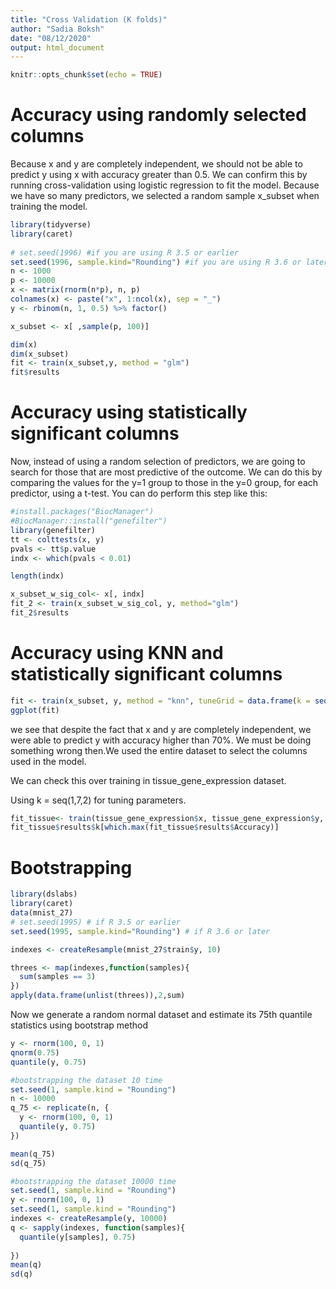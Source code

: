 ```yaml
---
title: "Cross Validation (K folds)"
author: "Sadia Boksh"
date: "08/12/2020"
output: html_document
---
```


```r
knitr::opts_chunk$set(echo = TRUE)
```
 
# Accuracy using randomly selected columns

Because x and y are completely independent, we should not be able to predict y using x with accuracy greater than 0.5. We can confirm this by running cross-validation using logistic regression to fit the model. Because we have so many predictors, we selected a random sample x_subset when training the model.

```r
library(tidyverse)
library(caret)
        
# set.seed(1996) #if you are using R 3.5 or earlier
set.seed(1996, sample.kind="Rounding") #if you are using R 3.6 or later
n <- 1000
p <- 10000
x <- matrix(rnorm(n*p), n, p)
colnames(x) <- paste("x", 1:ncol(x), sep = "_")
y <- rbinom(n, 1, 0.5) %>% factor()

x_subset <- x[ ,sample(p, 100)]

dim(x)
dim(x_subset)
fit <- train(x_subset,y, method = "glm")
fit$results

```

# Accuracy using statistically significant columns
Now, instead of using a random selection of predictors, we are going to search for those that are most predictive of the outcome. We can do this by comparing the values for the  y=1  group to those in the  y=0  group, for each predictor, using a t-test. You can do perform this step like this:

```r
#install.packages("BiocManager")
#BiocManager::install("genefilter")
library(genefilter)
tt <- colttests(x, y)
pvals <- tt$p.value
indx <- which(pvals < 0.01)

length(indx)

x_subset_w_sig_col<- x[, indx]
fit_2 <- train(x_subset_w_sig_col, y, method="glm")
fit_2$results
```
# Accuracy using KNN and statistically significant columns
```r
fit <- train(x_subset, y, method = "knn", tuneGrid = data.frame(k = seq(101, 301, 25)))
ggplot(fit)
```


we see that despite the fact that x and y are completely independent, we were able to predict y with accuracy higher than 70%. We must be doing something wrong then.We used the entire dataset to select the columns used in the model.

We can check this over training in tissue_gene_expression dataset.

Using k = seq(1,7,2) for tuning parameters. 

```r
fit_tissue<- train(tissue_gene_expression$x, tissue_gene_expression$y, method="knn", tuneGrid=data.frame(k = seq(1,7,2)))
fit_tissue$results$k[which.max(fit_tissue$results$Accuracy)]
```

# Bootstrapping

```r
library(dslabs)
library(caret)
data(mnist_27)
# set.seed(1995) # if R 3.5 or earlier
set.seed(1995, sample.kind="Rounding") # if R 3.6 or later

indexes <- createResample(mnist_27$train$y, 10)

threes <- map(indexes,function(samples){
  sum(samples == 3)
})
apply(data.frame(unlist(threes)),2,sum)
```

Now we generate a random normal dataset and estimate its 75th quantile statistics using bootstrap method

```r

y <- rnorm(100, 0, 1)
qnorm(0.75)
quantile(y, 0.75)

#bootstrapping the dataset 10 time
set.seed(1, sample.kind = "Rounding")
n <- 10000
q_75 <- replicate(n, {
  y <- rnorm(100, 0, 1)
  quantile(y, 0.75)
})

mean(q_75)
sd(q_75)

#bootstrapping the dataset 10000 time
set.seed(1, sample.kind = "Rounding")
y <- rnorm(100, 0, 1)
set.seed(1, sample.kind = "Rounding")
indexes <- createResample(y, 10000)
q <- sapply(indexes, function(samples){
  quantile(y[samples], 0.75)
  
})
mean(q)
sd(q)


```

